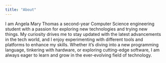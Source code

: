 ```yaml
---
title: "About"
---
```


I am Angela Mary Thomas a second-year Computer Science engineering student with a passion for exploring new technologies and trying new things. My curiosity drives me to stay updated with the latest advancements in the tech world, and I enjoy experimenting with different tools and platforms to enhance my skills. Whether it's diving into a new programming language, tinkering with hardware, or exploring cutting-edge software, I am always eager to learn and grow in the ever-evolving field of technology.
